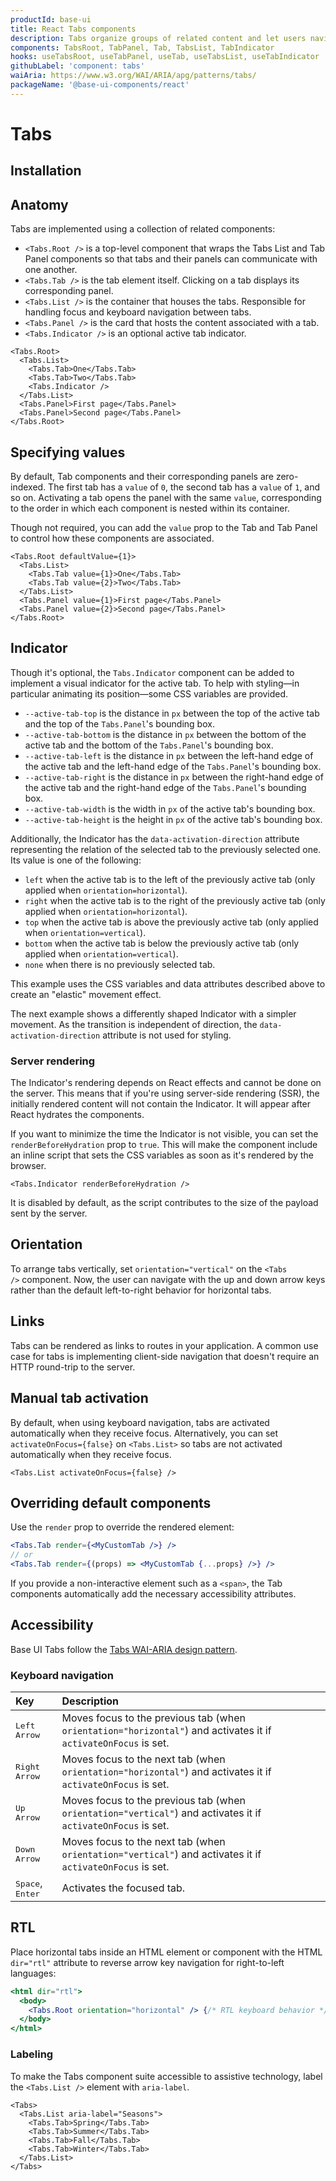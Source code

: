 ```yaml
---
productId: base-ui
title: React Tabs components
description: Tabs organize groups of related content and let users navigate between them.
components: TabsRoot, TabPanel, Tab, TabsList, TabIndicator
hooks: useTabsRoot, useTabPanel, useTab, useTabsList, useTabIndicator
githubLabel: 'component: tabs'
waiAria: https://www.w3.org/WAI/ARIA/apg/patterns/tabs/
packageName: '@base-ui-components/react'
---
```


# Tabs

<Description />

<ComponentLinkHeader design={false} />

<Demo demo="UnstyledTabsIntroduction" defaultCodeOpen="false" bg="gradient" />

## Installation

<InstallationInstructions componentName="Tabs" />

## Anatomy

Tabs are implemented using a collection of related components:

- `<Tabs.Root />` is a top-level component that wraps the Tabs List and Tab Panel components so that tabs and their panels can communicate with one another.
- `<Tabs.Tab />` is the tab element itself. Clicking on a tab displays its corresponding panel.
- `<Tabs.List />` is the container that houses the tabs. Responsible for handling focus and keyboard navigation between tabs.
- `<Tabs.Panel />` is the card that hosts the content associated with a tab.
- `<Tabs.Indicator />` is an optional active tab indicator.

```tsx
<Tabs.Root>
  <Tabs.List>
    <Tabs.Tab>One</Tabs.Tab>
    <Tabs.Tab>Two</Tabs.Tab>
    <Tabs.Indicator />
  </Tabs.List>
  <Tabs.Panel>First page</Tabs.Panel>
  <Tabs.Panel>Second page</Tabs.Panel>
</Tabs.Root>
```

## Specifying values

By default, Tab components and their corresponding panels are zero-indexed.
The first tab has a `value` of `0`, the second tab has a `value` of `1`, and so on.
Activating a tab opens the panel with the same `value`, corresponding to the order in which each component is nested within its container.

Though not required, you can add the `value` prop to the Tab and Tab Panel to control how these components are associated.

```tsx
<Tabs.Root defaultValue={1}>
  <Tabs.List>
    <Tabs.Tab value={1}>One</Tabs.Tab>
    <Tabs.Tab value={2}>Two</Tabs.Tab>
  </Tabs.List>
  <Tabs.Panel value={1}>First page</Tabs.Panel>
  <Tabs.Panel value={2}>Second page</Tabs.Panel>
</Tabs.Root>
```

## Indicator

Though it's optional, the `Tabs.Indicator` component can be added to implement a visual indicator for the active tab.
To help with styling—in particular animating its position—some CSS variables are provided.

- `--active-tab-top` is the distance in `px` between the top of the active tab and the top of the `Tabs.Panel`'s bounding box.
- `--active-tab-bottom` is the distance in `px` between the bottom of the active tab and the bottom of the `Tabs.Panel`'s bounding box.
- `--active-tab-left` is the distance in `px` between the left-hand edge of the active tab and the left-hand edge of the `Tabs.Panel`'s bounding box.
- `--active-tab-right` is the distance in `px` between the right-hand edge of the active tab and the right-hand edge of the `Tabs.Panel`'s bounding box.
- `--active-tab-width` is the width in `px` of the active tab's bounding box.
- `--active-tab-height` is the height in `px` of the active tab's bounding box.

Additionally, the Indicator has the `data-activation-direction` attribute representing the relation of the selected tab to the previously selected one.
Its value is one of the following:

- `left` when the active tab is to the left of the previously active tab (only applied when `orientation=horizontal`).
- `right` when the active tab is to the right of the previously active tab (only applied when `orientation=horizontal`).
- `top` when the active tab is above the previously active tab (only applied when `orientation=vertical`).
- `bottom` when the active tab is below the previously active tab (only applied when `orientation=vertical`).
- `none` when there is no previously selected tab.

This example uses the CSS variables and data attributes described above to create an "elastic" movement effect.

<Demo demo="IndicatorBubble" defaultCodeOpen={false} />

The next example shows a differently shaped Indicator with a simpler movement.
As the transition is independent of direction, the `data-activation-direction` attribute is not used for styling.

<Demo demo="IndicatorUnderline" defaultCodeOpen={false} />

### Server rendering

The Indicator's rendering depends on React effects and cannot be done on the server.
This means that if you're using server-side rendering (SSR), the initially rendered content will not contain the Indicator.
It will appear after React hydrates the components.

If you want to minimize the time the Indicator is not visible, you can set the `renderBeforeHydration` prop to `true`.
This will make the component include an inline script that sets the CSS variables as soon as it's rendered by the browser.

```tsx
<Tabs.Indicator renderBeforeHydration />
```

It is disabled by default, as the script contributes to the size of the payload sent by the server.

## Orientation

To arrange tabs vertically, set `orientation="vertical"` on the `<Tabs />` component.
Now, the user can navigate with the up and down arrow keys rather than the default left-to-right behavior for horizontal tabs.

## Links

Tabs can be rendered as links to routes in your application.
A common use case for tabs is implementing client-side navigation that doesn't require an HTTP round-trip to the server.

<Demo demo="UnstyledTabsRouting" defaultCodeOpen={false} />

## Manual tab activation

By default, when using keyboard navigation, tabs are activated automatically when they receive focus.
Alternatively, you can set `activateOnFocus={false}` on `<Tabs.List>` so tabs are not activated automatically when they receive focus.

```tsx
<Tabs.List activateOnFocus={false} />
```

## Overriding default components

Use the `render` prop to override the rendered element:

```jsx
<Tabs.Tab render={<MyCustomTab />} />
// or
<Tabs.Tab render={(props) => <MyCustomTab {...props} />} />
```

If you provide a non-interactive element such as a `<span>`, the Tab components automatically add the necessary accessibility attributes.

## Accessibility

Base UI Tabs follow the [Tabs WAI-ARIA design pattern](https://www.w3.org/WAI/ARIA/apg/patterns/tabs/).

### Keyboard navigation

| Key                                | Description                                                                                                     |
| :--------------------------------- | :-------------------------------------------------------------------------------------------------------------- |
| <kbd>Left Arrow</kbd>              | Moves focus to the previous tab (when `orientation="horizontal"`) and activates it if `activateOnFocus` is set. |
| <kbd>Right Arrow</kbd>             | Moves focus to the next tab (when `orientation="horizontal"`) and activates it if `activateOnFocus` is set.     |
| <kbd>Up Arrow</kbd>                | Moves focus to the previous tab (when `orientation="vertical"`) and activates it if `activateOnFocus` is set.   |
| <kbd>Down Arrow</kbd>              | Moves focus to the next tab (when `orientation="vertical"`) and activates it if `activateOnFocus` is set.       |
| <kbd>Space</kbd>, <kbd>Enter</kbd> | Activates the focused tab.                                                                                      |

## RTL

Place horizontal tabs inside an HTML element or component with the HTML `dir="rtl"` attribute to reverse arrow key navigation for right-to-left languages:

```jsx
<html dir="rtl">
  <body>
    <Tabs.Root orientation="horizontal" /> {/* RTL keyboard behavior */}
  </body>
</html>
```

### Labeling

To make the Tabs component suite accessible to assistive technology, label the `<Tabs.List />` element with `aria-label`.

```tsx
<Tabs>
  <Tabs.List aria-label="Seasons">
    <Tabs.Tab>Spring</Tabs.Tab>
    <Tabs.Tab>Summer</Tabs.Tab>
    <Tabs.Tab>Fall</Tabs.Tab>
    <Tabs.Tab>Winter</Tabs.Tab>
  </Tabs.List>
</Tabs>
```
